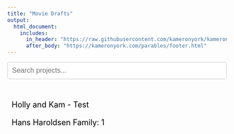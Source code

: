```yaml
---
title: "Movie Drafts"
output:
  html_document:
    includes:
      in_header: "https://raw.githubusercontent.com/kameronyork/kameronyork.github.io/main/projects/movie-draft/headers/movie-draft-header.html"
      after_body: "https://kameronyork.com/parables/footer.html"
---
```


<div>
  <input type="text" id="searchBar" placeholder="Search projects..." style="width: 100%; padding: 10px; font-size: 16px; margin-bottom: 20px;">
</div>

<ul id="projectList" style="list-style-type: none; padding: 0; font-size: 18px;">
  <!-- Add your project hyperlinks here -->
  <li><a href="https://kameronyork.com/projects/movie-draft/holly-kam-1" class="project-link">Holly and Kam - Test</a></li>
  <li><a href="https://kameronyork.com/projects/movie-draft/hans-haroldsen-family-1" class="project-link">Hans Haroldsen Family: 1</a></li>
</ul>

<style>
  .project-link {
    text-decoration: none;
    color: black;
    display: block;
    padding: 10px;
    border-radius: 5px;
  }
  .project-link:hover {
    background-color: rgba(255, 215, 0, 0.3); /* Transparent gold */
    color: black;
  }
  #searchBar {
    border: 1px solid #ccc;
    border-radius: 5px;
  }
</style>

<script>
  document.getElementById('searchBar').addEventListener('input', function() {
    const searchText = this.value.toLowerCase();
    const projects = document.querySelectorAll('.project-link');
    projects.forEach(project => {
      if (project.textContent.toLowerCase().includes(searchText)) {
        project.parentElement.style.display = '';
      } else {
        project.parentElement.style.display = 'none';
      }
    });
  });
</script>